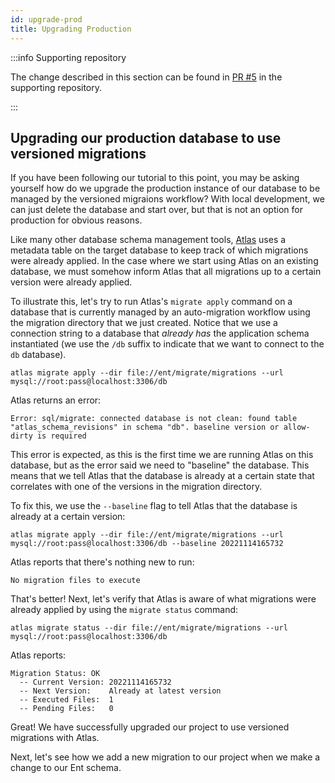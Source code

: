 ```yaml
---
id: upgrade-prod
title: Upgrading Production
---
```



:::info Supporting repository

The change described in this section can be found in
[PR #5](https://github.com/rotemtam/ent-versioned-migrations-demo/pull/5/files)
in the supporting repository.

:::

## Upgrading our production database to use versioned migrations

If you have been following our tutorial to this point, you may be asking yourself how do we
upgrade the production instance of our database to be managed by the versioned migraions workflow? 
With local development, we can just delete the database and start over, but that is not an option
for production for obvious reasons.

Like many other database schema management tools, [Atlas](https://atlasgo.io) uses a metadata table
on the target database to keep track of which migrations were already applied.
In the case where we start using Atlas on an existing database, we must somehow
inform Atlas that all migrations up to a certain version were already applied.

To illustrate this, let's try to run Atlas's `migrate apply` command on a database
that is currently managed by an auto-migration workflow using the migration directory that we just
created. Notice that we use a connection string to a database that _already has_ the application schema
instantiated (we use the `/db` suffix to indicate that we want to connect to the `db` database).

```text
atlas migrate apply --dir file://ent/migrate/migrations --url mysql://root:pass@localhost:3306/db
```

Atlas returns an error:

```text
Error: sql/migrate: connected database is not clean: found table "atlas_schema_revisions" in schema "db". baseline version or allow-dirty is required
```

This error is expected, as this is the first time we are running Atlas on this database, but as the error said
we need to "baseline" the database. This means that we tell Atlas that the database is already at a certain state
that correlates with one of the versions in the migration directory.

To fix this, we use the `--baseline` flag to tell Atlas that the database is already at
a certain version:

```text
atlas migrate apply --dir file://ent/migrate/migrations --url mysql://root:pass@localhost:3306/db --baseline 20221114165732
```

Atlas reports that there's nothing new to run:

```text
No migration files to execute
```

That's better! Next, let's verify that Atlas is aware of what migrations
were already applied by using the `migrate status` command:

```text
atlas migrate status --dir file://ent/migrate/migrations --url mysql://root:pass@localhost:3306/db
```
Atlas reports:
```text
Migration Status: OK
  -- Current Version: 20221114165732
  -- Next Version:    Already at latest version
  -- Executed Files:  1
  -- Pending Files:   0
```
Great! We have successfully upgraded our project to use versioned migrations with Atlas.

Next, let's see how we add a new migration to our project when we make a change to our
Ent schema.